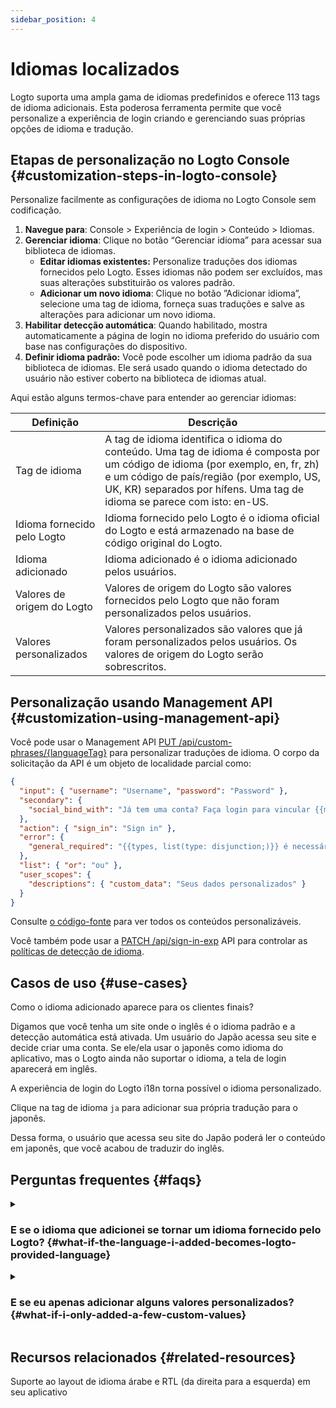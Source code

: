 ```yaml
---
sidebar_position: 4
---
```


# Idiomas localizados

Logto suporta uma ampla gama de idiomas predefinidos e oferece 113 tags de idioma adicionais. Esta poderosa ferramenta permite que você personalize a experiência de login criando e gerenciando suas próprias opções de idioma e tradução.

## Etapas de personalização no Logto Console \{#customization-steps-in-logto-console}

Personalize facilmente as configurações de idioma no Logto Console sem codificação.

1. **Navegue para**: <CloudLink to="/sign-in-experience/content">Console > Experiência de login > Conteúdo > Idiomas</CloudLink>.
2. **Gerenciar idioma**: Clique no botão “Gerenciar idioma” para acessar sua biblioteca de idiomas.
   - **Editar idiomas existentes:** Personalize traduções dos idiomas fornecidos pelo Logto. Esses idiomas não podem ser excluídos, mas suas alterações substituirão os valores padrão.
   - **Adicionar um novo idioma**: Clique no botão ”Adicionar idioma”, selecione uma tag de idioma, forneça suas traduções e salve as alterações para adicionar um novo idioma.
3. **Habilitar detecção automática**: Quando habilitado, mostra automaticamente a página de login no idioma preferido do usuário com base nas configurações do dispositivo.
4. **Definir idioma padrão:** Você pode escolher um idioma padrão da sua biblioteca de idiomas. Ele será usado quando o idioma detectado do usuário não estiver coberto na biblioteca de idiomas atual.

Aqui estão alguns termos-chave para entender ao gerenciar idiomas:

| Definição                   | Descrição                                                                                                                                                                                                                                               |
| --------------------------- | ------------------------------------------------------------------------------------------------------------------------------------------------------------------------------------------------------------------------------------------------------- |
| Tag de idioma               | A tag de idioma identifica o idioma do conteúdo. Uma tag de idioma é composta por um código de idioma (por exemplo, en, fr, zh) e um código de país/região (por exemplo, US, UK, KR) separados por hífens. Uma tag de idioma se parece com isto: en-US. |
| Idioma fornecido pelo Logto | Idioma fornecido pelo Logto é o idioma oficial do Logto e está armazenado na base de código original do Logto.                                                                                                                                          |
| Idioma adicionado           | Idioma adicionado é o idioma adicionado pelos usuários.                                                                                                                                                                                                 |
| Valores de origem do Logto  | Valores de origem do Logto são valores fornecidos pelo Logto que não foram personalizados pelos usuários.                                                                                                                                               |
| Valores personalizados      | Valores personalizados são valores que já foram personalizados pelos usuários. Os valores de origem do Logto serão sobrescritos.                                                                                                                        |

## Personalização usando Management API \{#customization-using-management-api}

Você pode usar o Management API [PUT /api/custom-phrases/\{languageTag\}](https://openapi.logto.io/operation/operation-replacecustomphrase) para personalizar traduções de idioma. O corpo da solicitação da API é um objeto de localidade parcial como:

```json
{
  "input": { "username": "Username", "password": "Password" },
  "secondary": {
    "social_bind_with": "Já tem uma conta? Faça login para vincular {{methods, list(type: disjunction;)}} com sua identidade social."
  },
  "action": { "sign_in": "Sign in" },
  "error": {
    "general_required": "{{types, list(type: disjunction;)}} é necessário"
  },
  "list": { "or": "ou" },
  "user_scopes": {
    "descriptions": { "custom_data": "Seus dados personalizados" }
  }
}
```

Consulte [o código-fonte](https://github.com/logto-io/logto/blob/master/packages/phrases-experience/src/locales/en/index.ts) para ver todos os conteúdos personalizáveis.

Você também pode usar a [PATCH /api/sign-in-exp](https://openapi.logto.io/group/endpoint-sign-in-experience) API para controlar as [políticas de detecção de idioma](https://openapi.logto.io/operation/operation-getsigninexp#operation-getsigninexp-200-body-application-json-languageinfo).

## Casos de uso \{#use-cases}

Como o idioma adicionado aparece para os clientes finais?

Digamos que você tenha um site onde o inglês é o idioma padrão e a detecção automática está ativada. Um usuário do Japão acessa seu site e decide criar uma conta. Se ele/ela usar o japonês como idioma do aplicativo, mas o Logto ainda não suportar o idioma, a tela de login aparecerá em inglês.

A experiência de login do Logto i18n torna possível o idioma personalizado.

Clique na tag de idioma `ja` para adicionar sua própria tradução para o japonês.

Dessa forma, o usuário que acessa seu site do Japão poderá ler o conteúdo em japonês, que você acabou de traduzir do inglês.

## Perguntas frequentes \{#faqs}

<details>
  <summary>

### E se o idioma que adicionei se tornar um idioma fornecido pelo Logto? \{#what-if-the-language-i-added-becomes-logto-provided-language}

</summary>

Ao lado da tag de idioma à esquerda, aparecerá uma tag fornecida pelo Logto, e o idioma que você adicionou não poderá mais ser removido. Os valores modificados continuam a funcionar e substituem os valores originais do Logto. Apague os valores fornecidos pelo usuário para usar os valores fornecidos pela configuração padrão do Logto.

</details>

<details>
  <summary>

### E se eu apenas adicionar alguns valores personalizados? \{#what-if-i-only-added-a-few-custom-values}

</summary>

O que os usuários finais veem é o resultado da fusão das duas colunas.
Suponha que você queira apenas fazer ajustes em um subconjunto das cópias de conteúdo original fornecidas pelo Logto. A única diferença entre sua tela de inscrição e a fornecida pelo Logto serão as chaves que você editou. O restante do conteúdo permanecerá inalterado.

</details>

## Recursos relacionados \{#related-resources}

<Url href="https://blog.logto.io/rtl-language-support">
  Suporte ao layout de idioma árabe e RTL (da direita para a esquerda) em seu aplicativo
</Url>
